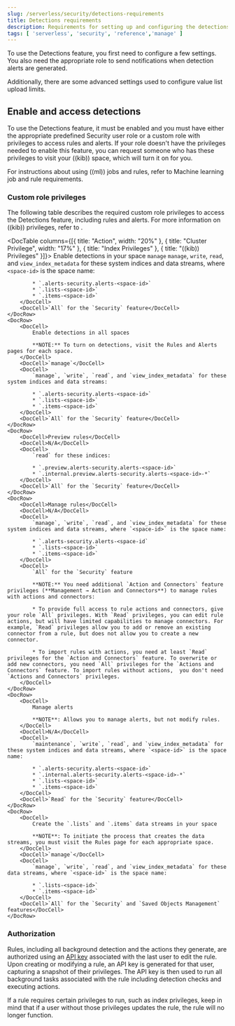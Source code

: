 ```yaml
---
slug: /serverless/security/detections-requirements
title: Detections requirements
description: Requirements for setting up and configuring the detections feature.
tags: [ 'serverless', 'security', 'reference','manage' ]
---
```


<DocBadge template="technical preview" />
<div id="detections-permissions-section"></div>

To use the <DocLink slug="/serverless/security/detection-engine-overview">Detections feature</DocLink>, you first need to
configure a few settings. You also need the appropriate role to send
<DocLink slug="/serverless/security/rules-create" section="set-up-alert-notifications-optional">notifications</DocLink> when detection alerts are generated.

Additionally, there are some <DocLink slug="/serverless/security/detections-requirements" section="configure-list-upload-limits">advanced settings</DocLink> used to
configure <DocLink slug="/serverless/security/value-lists-exceptions">value list</DocLink> upload limits.

<div id="enable-detections-ui"></div>

## Enable and access detections

To use the Detections feature, it must be enabled and you must have either the appropriate <DocLink slug="/serverless/general/assign-user-roles">predefined Security user role</DocLink> or a <DocLink slug="/serverless/custom-roles">custom role</DocLink> with privileges to access rules and alerts. If your role doesn't have the privileges needed to enable this feature, you can request someone who has these privileges to visit your ((kib)) space, which will turn it on for you. 

<DocCallOut title="Note">
For instructions about using ((ml)) jobs and rules, refer to <DocLink slug="/serverless/security/ml-requirements">Machine learning job and rule requirements</DocLink>.
</DocCallOut>

### Custom role privileges

The following table describes the required custom role privileges to access the Detections feature, including rules and alerts. For more information on ((kib)) privileges, refer to <DocLink slug="/serverless/custom-roles" />.

<DocTable columns={[{ title: "Action", width: "20%" }, { title: "Cluster Privilege", width: "17%" }, { title: "Index Privileges" }, { title: "((kib)) Privileges" }]}>
    <DocRow>
        <DocCell>Enable detections in your space</DocCell>
        <DocCell>`manage`</DocCell>
        <DocCell>
            `manage`, `write`, `read`, and `view_index_metadata` for these system indices and data streams, where `<space-id>` is the space name:

            * `.alerts-security.alerts-<space-id>`
            * `.lists-<space-id>`
            * `.items-<space-id>`
        </DocCell>
        <DocCell>`All` for the `Security` feature</DocCell>
    </DocRow>
    <DocRow>
        <DocCell>
            Enable detections in all spaces

            **NOTE:** To turn on detections, visit the Rules and Alerts pages for each space.
        </DocCell>
        <DocCell>`manage`</DocCell>
        <DocCell>
            `manage`, `write`, `read`, and `view_index_metadata` for these system indices and data streams:

            * `.alerts-security.alerts-<space-id>`
            * `.lists-<space-id>`
            * `.items-<space-id>`
        </DocCell>
        <DocCell>`All` for the `Security` feature</DocCell>
    </DocRow>
    <DocRow>
        <DocCell>Preview rules</DocCell>
        <DocCell>N/A</DocCell>
        <DocCell>
            `read` for these indices:

            * `.preview.alerts-security.alerts-<space-id>`
            * `.internal.preview.alerts-security.alerts-<space-id>-*`
        </DocCell>
        <DocCell>`All` for the `Security` feature</DocCell>
    </DocRow>
    <DocRow>
        <DocCell>Manage rules</DocCell>
        <DocCell>N/A</DocCell>
        <DocCell>
            `manage`, `write`, `read`, and `view_index_metadata` for these system indices and data streams, where `<space-id>` is the space name:

            * `.alerts-security.alerts-<space-id`
            * `.lists-<space-id>`
            * `.items-<space-id>`
        </DocCell>
        <DocCell>
            `All` for the `Security` feature

            **NOTE:** You need additional `Action and Connectors` feature privileges (**Management → Action and Connectors**) to manage rules with actions and connectors:

            * To provide full access to rule actions and connectors, give your role `All` privileges. With `Read` privileges, you can edit rule actions, but will have limited capabilities to manage connectors. For example, `Read` privileges allow you to add or remove an existing connector from a rule, but does not allow you to create a new connector.

            * To import rules with actions, you need at least `Read` privileges for the `Action and Connectors` feature. To overwrite or add new connectors, you need `All` privileges for the `Actions and Connectors` feature. To import rules without actions,  you don't need `Actions and Connectors` privileges.
        </DocCell>
    </DocRow>
    <DocRow>
        <DocCell>
            Manage alerts

            **NOTE**: Allows you to manage alerts, but not modify rules.    
        </DocCell>
        <DocCell>N/A</DocCell>
        <DocCell>
            `maintenance`, `write`, `read`, and `view_index_metadata` for these system indices and data streams, where `<space-id>` is the space name:

            * `.alerts-security.alerts-<space-id>`
            * `.internal.alerts-security.alerts-<space-id>-*`
            * `.lists-<space-id>`
            * `.items-<space-id>`
        </DocCell>
        <DocCell>`Read` for the `Security` feature</DocCell>
    </DocRow>
    <DocRow>
        <DocCell>
            Create the `.lists` and `.items` data streams in your space

            **NOTE**: To initiate the process that creates the data streams, you must visit the Rules page for each appropriate space.
        </DocCell>
        <DocCell>`manage`</DocCell>
        <DocCell>
            `manage`, `write`, `read`, and `view_index_metadata` for these data streams, where `<space-id>` is the space name:

            * `.lists-<space-id>`
            * `.items-<space-id>`
        </DocCell>
        <DocCell>`All` for the `Security` and `Saved Objects Management` features</DocCell>
    </DocRow>
</DocTable>

<div id="alerting-auth-model"></div>

### Authorization

Rules, including all background detection and the actions they generate, are authorized using an [API key](((kibana-ref))/api-keys.html) associated with the last user to edit the rule. Upon creating or modifying a rule, an API key is generated for that user, capturing a snapshot of their privileges. The API key is then used to run all background tasks associated with the rule including detection checks and executing actions.

<DocCallOut title="Important" color="warning">

If a rule requires certain privileges to run, such as index privileges, keep in mind that if a user without those privileges updates the rule, the rule will no longer function.

</DocCallOut>
